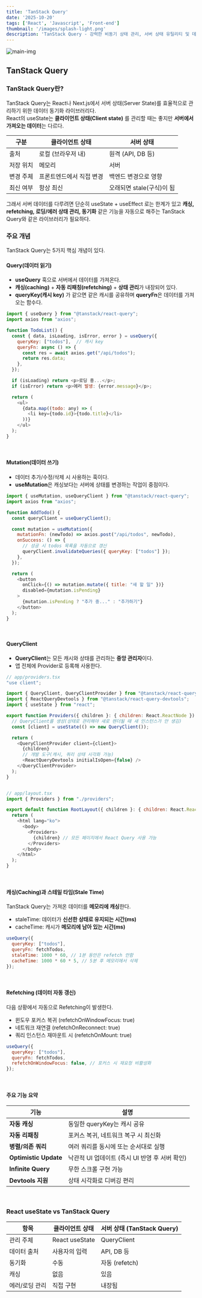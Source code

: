 ```yaml
---
title: 'TanStack Query'
date: '2025-10-20'
tags: ['React', 'Javascript', 'Front-end']
thumbnail: '/images/splash-light.png'
description: 'TanStack Query - 강력한 비동기 상태 관리, 서버 상태 유틸리티 및 데이터 페칭'
---
```


<img src="/images/logo-color-banner-600.png" alt="main-img" className="rounded-xl" />
<br />

## TanStack Query

### TanStack Query란?

TanStack Query는 React나 Next.js에서 서버 상태(Server State)를 효율적으로 관리하기 위한 데이터 동기화 라이브러리다.<br />
React의 useState는 **클라이언트 상태(Client state)** 를 관리할 때는 좋지만 **서버에서 가져오는 데이터**는 다르다.<br />

| 구분     | 클라이언트 상태           | 서버 상태              |
| ------- | ----------------------- | ----------------------|
| 출처     | 로컬 (브라우저 내)       | 원격 (API, DB 등)       |
| 저장 위치 | 메모리                | 서버                     |
| 변경 주체 | 프론트엔드에서 직접 변경 | 백엔드 변경으로 영향       |
| 최신 여부 | 항상 최신              | 오래되면 stale(구식)이 됨 |

그래서 서버 데이터를 다루려면 단순히 useState + useEffect 로는 한계가 있고 **캐싱, refetching, 로딩/에러 상태 관리, 동기화** 같은 기능을 자동으로 해주는 TanStack Query와 같은 라이브러리가 필요하다.
<br />

### 주요 개념

TanStack Query는 5가지 핵심 개념이 있다.
<br />

#### Query(데이터 읽기)
- **useQuery** 훅으로 서버에서 데이터를 가져온다.
- **캐싱(caching)** + **자동 리패칭(refetching)** + **상태 관리**가 내장되어 있다.
- **queryKey(캐시 key)** 가 같으면 같은 캐시를 공유하며 **queryFn**은 데이터를 가져오는 함수다.

```javascript
import { useQuery } from "@tanstack/react-query";
import axios from "axios";

function TodoList() {
  const { data, isLoading, isError, error } = useQuery({
    queryKey: ["todos"],  // 캐시 key
    queryFn: async () => {
      const res = await axios.get("/api/todos");
      return res.data;
    },
  });

  if (isLoading) return <p>로딩 중...</p>;
  if (isError) return <p>에러 발생: {error.message}</p>;

  return (
    <ul>
      {data.map((todo: any) => (
        <li key={todo.id}>{todo.title}</li>
      ))}
    </ul>
  );
}
```
<br />

#### Mutation(데이터 쓰기)

- 데이터 추가/수정/삭제 시 사용하는 훅이다.
- **useMutation**은 캐싱보다는 서버에 상태를 변경하는 작업이 중점이다.

```javascript
import { useMutation, useQueryClient } from "@tanstack/react-query";
import axios from "axios";

function AddTodo() {
  const queryClient = useQueryClient();

  const mutation = useMutation({
    mutationFn: (newTodo) => axios.post("/api/todos", newTodo),
    onSuccess: () => {
      // 성공 시 todos 목록을 자동으로 갱신
      queryClient.invalidateQueries({ queryKey: ["todos"] });
    },
  });

  return (
    <button
      onClick={() => mutation.mutate({ title: "새 할 일" })}
      disabled={mutation.isPending}
    >
      {mutation.isPending ? "추가 중..." : "추가하기"}
    </button>
  );
}
```
<br />

#### QueryClient
- **QueryClient**는 모든 캐시와 상태를 관리하는 **중앙 관리자**이다.
- 앱 전체에 Provider로 등록해 사용한다.

```javascript
// app/providers.tsx
"use client";

import { QueryClient, QueryClientProvider } from "@tanstack/react-query";
import { ReactQueryDevtools } from "@tanstack/react-query-devtools";
import { useState } from "react";

export function Providers({ children }: { children: React.ReactNode }) {
  // QueryClient를 생성(상태로 관리해야 새로 렌더될 때 새 인스턴스가 안 생김)
  const [client] = useState(() => new QueryClient());

  return (
    <QueryClientProvider client={client}>
      {children}
      // 개발 도구(캐시, 쿼리 상태 시각화 가능)
      <ReactQueryDevtools initialIsOpen={false} />
    </QueryClientProvider>
  );
}


// app/layout.tsx
import { Providers } from "./providers";

export default function RootLayout({ children }: { children: React.ReactNode }) {
  return (
    <html lang="ko">
      <body>
        <Providers>
          {children} // 모든 페이지에서 React Query 사용 가능
        </Providers>
      </body>
    </html>
  );
}
```
<br />

#### 캐싱(Caching)과 스테일 타임(Stale Time)

TanStack Query는 가져온 데이터를 **메모리에 캐싱**한다.
- staleTime: 데이터가 **신선한 상태로 유지되는 시간(ms)**
- cacheTime: 캐시가 **메모리에 남아 있는 시간(ms)**

```javascript
useQuery({
  queryKey: ["todos"],
  queryFn: fetchTodos,
  staleTime: 1000 * 60, // 1분 동안은 refetch 안함
  cacheTime: 1000 * 60 * 5, // 5분 후 메모리에서 삭제
});
```
<br />

#### Refetching (데이터 자동 갱신)

다음 상황에서 자동으로 Refetching이 발생한다.
- 윈도우 포커스 복귀 (refetchOnWindowFocus: true)
- 네트워크 재연결 (refetchOnReconnect: true)
- 쿼리 인스턴스 재마운트 시 (refetchOnMount: true)

```javascript
useQuery({
  queryKey: ["todos"],
  queryFn: fetchTodos,
  refetchOnWindowFocus: false, // 포커스 시 재요청 비활성화
});
```
<br />

#### 주요 기능 요약

| 기능                   | 설명                                      |
| --------------------- | ---------------------------------------- |
| **자동 캐싱**           | 동일한 queryKey는 캐시 공유                |
| **자동 리패칭**         | 포커스 복귀, 네트워크 복구 시 최신화          |
| **병렬/의존 쿼리**      | 여러 쿼리를 동시에 또는 순서대로 실행          |
| **Optimistic Update** | 낙관적 UI 업데이트 (즉시 UI 반영 후 서버 확인) |
| **Infinite Query**    | 무한 스크롤 구현 가능                        |
| **Devtools 지원**      | 상태 시각화로 디버깅 편리                     |
<br />

### React useState vs TanStack Query
| 항목       | 클라이언트 상태       | 서버 상태 (TanStack Query) |
| -------- | -------------- | ---------------------- |
| 관리 주체    | React useState | QueryClient            |
| 데이터 출처   | 사용자의 입력        | API, DB 등              |
| 동기화      | 수동             | 자동 (refetch)           |
| 캐싱       | 없음             | 있음                     |
| 에러/로딩 관리 | 직접 구현          | 내장됨                    |
